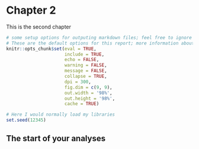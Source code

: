 # Chapter 2
This is the second chapter

```r
# some setup options for outputing markdown files; feel free to ignore these
# These are the default options for this report; more information about options here: https://yihui.name/knitr/options/
knitr::opts_chunk$set(eval = TRUE,
                      include = TRUE,
                      echo = FALSE, 
                      warning = FALSE,
                      message = FALSE,
                      collapse = TRUE,
                      dpi = 300,
                      fig.dim = c(9, 9), 
                      out.width = '98%',
                      out.height = '98%',
                      cache = TRUE)
```
```r
# Here I would normally load my libraries
set.seed(12345)
```

## The start of your analyses
